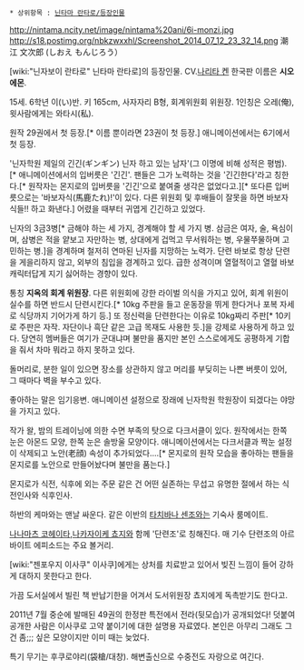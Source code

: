  * 상위항목 : [[닌타마 란타로/등장인물]]

http://nintama.ncity.net/image/nintama%20ani/6i-monzi.jpg
http://s18.postimg.org/nbkzwxxhl/Screenshot_2014_07_12_23_32_14.png
潮江 文次郎 (しおえ もんじろう）

[wiki:"닌자보이 란타로" 닌타마 란타로]의 등장인물. CV.[[나리타 켄]] 한국판 이름은 '''시오에몬'''.

15세.  6학년 이(い)반. 키 165cm, 사자자리 B형, 회계위원회 위원장.
1인칭은 오레(俺), 윗사람에게는 와타시(私).

원작 29권에서 첫 등장.[* 이름 뿐이라면 23권이 첫 등장.] 애니메이션에서는 6기에서 첫 등장.

'닌자학원 제일의 긴긴(ギンギン) 닌자 하고 있는 남자'(그 이명에 비해 성적은 평범). [* 애니메이션에서의 입버릇은 '긴긴'. 팬들은 그가 노력하는 것을 '긴긴한다'라고 칭한다.[* 원작자는 몬지로의 입버릇을 '긴긴'으로 붙여줄 생각은 없었다고.][* 또다른 입버릇으로는 '바보자식(馬鹿たれ)!'이 있다. 다른 위원회 및 후배들이 잘못을 하면 바보자식들!! 하고 화낸다.] 어렸을 때부터 귀엽게 긴긴하고 있었다.

닌자의 3금3병[* 금해야 하는 세 가지, 경계해야 할 세 가지 병. 삼금은 여자, 술, 욕심이며, 삼병은 적을 얕보고 자만하는 병, 상대에게 겁먹고 무서워하는 병, 우물쭈물하며 고민하는 병.]을 경계하며 철저히 연마된 닌자를 지망하는 노력가. 단련 바보로 항상 단련을 게을리하지 않고, 외부의 침입을 경계하고 있다. 급한 성격이며 열혈적이고 열혈 바보 캐릭터답게 지기 싫어하는 경향이 있다. 

통칭 '''지옥의 회계 위원장'''.
다른 위원회에 강한 라이벌 의식을 가지고 있어, 회계 위원이 실수를 하면 반드시 단련시킨다.[* 10kg 주판을 들고 운동장을 뛰게 한다거나 포복 자세로 식당까지 기어가게 하기 등.] 또 정신력을 단련한다는 이유로 10kg짜리 주판[* 10키로 주판은 자작. 자단이나 흑단 같은 고급 목재도 사용한 듯.]을 강제로 사용하게 하고 있다. 당연히 멤버들은 여기가 군대냐며 불만을 품지만 본인 스스로에게도 공평하게 기합을 줘서 차마 뭐라고 하지 못하고 있다. 

돌머리로, 분한 일이 있으면 장소를 상관하지 않고 머리를 부딪히는 나쁜 버릇이 있어, 그 때마다 벽을 부수고 있다. 

좋아하는 말은 임기응변. 애니메이션 설정으로 장래에 닌자학원 학원장이 되겠다는 야망을 가지고 있다.

작가 왈, 밤의 트레이닝에 의한 수면 부족의 탓으로 다크서클이 있다. 원작에서는 한쪽 눈은 아몬드 모양, 한쪽 눈은 솔방울 모양이다. 애니메이션에서는 다크서클과 짝눈 설정이 삭제되고 노안(老顔) 속성이 추가되었다....[* 몬지로의 원작 모습을 좋아하는 팬들을 몬지로를 노안으로 만들어놨다며 불만을 품는다.]

몬지로가 식전, 식후에 외는 주문 같은 건 어떤 실존하는 무섭고 유명한 절에서 하는 식전인사와 식후인사.

하반의 케마와는 맨날 싸운다. 같은 이반의 [[타치바나 센조]]와는 기숙사 룸메이트. 

[[나나마츠 코헤이타]],[[나카자이케 쵸지]]와 함께 '단련조'로 칭해진다.
매 기수 단련조의 아르바이트 에피소드는 주요 볼거리.

[wiki:"젠포우지 이사쿠" 이사쿠]에게는 상처를 치료받고 있어서 빚진 느낌이 들어 강하게 대하지 못한다고 한다.

가끔 도서실에서 빌린 책 반납기한을 어겨서 도서위원장 쵸지에게 독촉받기도 한다고.

2011년 7월 중순에 발매된 49권의 한정판 특전에서 전라(뒷모습)가 공개되었다! 덧붙여 공개한 사람은 이사쿠로 고약 붙이기에 대한 설명용 자료였다. 본인은 아무리 그래도 그건 좀;;; 싶은 모양이지만 이미 때는 늦었다.

특기 무기는 후쿠로야리(袋槍/대창). 해변출신으로 수중전도 자랑으로 여긴다.
